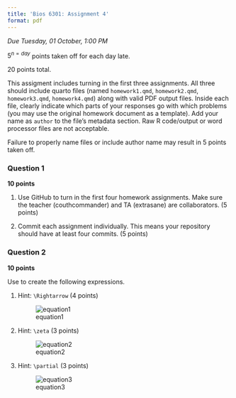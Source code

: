 ```yaml
---
title: 'Bios 6301: Assignment 4'
format: pdf
---
```


*Due Tuesday, 01 October, 1:00 PM*

$5^{n=day}$ points taken off for each day late.

20 points total.

This assigment includes turning in the first three assignments. All three should
include quarto files (named `homework1.qmd`, `homework2.qmd`, `homework3.qmd`, `homework4.qmd`)
along with valid PDF output files. Inside each file, clearly indicate which
parts of your responses go with which problems (you may use the original homework
document as a template). Add your name as `author` to the file's metadata section.
Raw R code/output or word processor files are not acceptable.

Failure to properly name files or include author name may result in 5 points taken off.

### Question 1 ###

**10 points**

1.  Use GitHub to turn in the first four homework assignments. Make sure the teacher (couthcommander) and TA (extrasane) are collaborators. (5 points)

1.  Commit each assignment individually.  This means your repository should have at least four commits. (5 points)

### Question 2 ###

**10 points**

Use \LaTeX to create the following expressions.

1.  Hint: `\Rightarrow` (4 points)

    ![equation1](eq1.png)

1.  Hint: `\zeta` (3 points)

    ![equation2](eq2.png)

1.  Hint: `\partial` (3 points)

    ![equation3](eq3.png)
